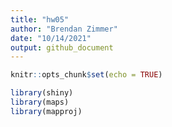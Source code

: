 ```yaml
---
title: "hw05"
author: "Brendan Zimmer"
date: "10/14/2021"
output: github_document
---
```


```r
knitr::opts_chunk$set(echo = TRUE)
```

```r
library(shiny)
library(maps)
library(mapproj)
```


